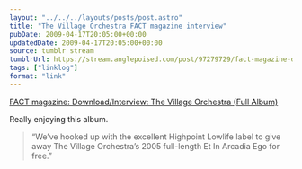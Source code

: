 ```yaml
---
layout: "../../../layouts/posts/post.astro"
title: "The Village Orchestra FACT magazine interview"
pubDate: 2009-04-17T20:05:00+00:00
updatedDate: 2009-04-17T20:05:00+00:00
source: tumblr stream
tumblrUrl: https://stream.anglepoised.com/post/97279729/fact-magazine-downloadinterview-the-village
tags: ["linklog"]
format: "link"
---
```


[FACT magazine: Download/Interview: The Village Orchestra (Full Album)][1]

Really enjoying this album.

> &ldquo;We&rsquo;ve hooked up with the excellent Highpoint Lowlife label to give away The Village Orchestra&rsquo;s 2005 full-length Et In Arcadia Ego for free.&rdquo;

[1]: http://www.factmagazine.co.uk/index.php?option=com_content&task=view&id=2318&Itemid=99
